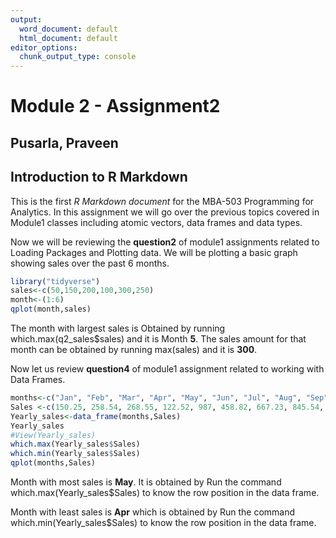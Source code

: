 ```yaml
---
output:
  word_document: default
  html_document: default
editor_options: 
  chunk_output_type: console
---
```


# Module 2 - Assignment2

## Pusarla, Praveen

## Introduction to R Markdown

This is the first *R Markdown document* for the MBA-503 Programming for Analytics.
In this assignment we will go over the previous topics covered in Module1 classes including atomic vectors, data frames and data types.

Now we will be reviewing the **question2** of module1 assignments related to Loading Packages and Plotting data. We will be plotting a basic graph showing sales over the past 6 months.



```r
library("tidyverse")
sales<-c(50,150,200,100,300,250)
month<-(1:6)
qplot(month,sales)
```


The month with largest sales is Obtained by running which.max(q2_sales$sales) and it is Month **5**.
The sales amount for that month can be obtained by running max(sales) and it is **300**.




Now let us review **question4** of module1 assignment related to working with Data Frames.  



```r
months<-c("Jan", "Feb", "Mar", "Apr", "May", "Jun", "Jul", "Aug", "Sep", "Oct","Nov", "Dec")
Sales <-c(150.25, 258.54, 268.55, 122.52, 987, 458.82, 667.23, 845.54, 586.78, 888.58, 756.12, 456.84)
Yearly_sales<-data_frame(months,Sales)
Yearly_sales
#View(Yearly_sales)
which.max(Yearly_sales$Sales)
which.min(Yearly_sales$Sales)
qplot(months,Sales)
```


Month with most sales is **May**. It is obtained by Run the command which.max(Yearly_sales$Sales) to know the row position in the data frame.


Month with least sales is **Apr** which is obtained by Run the command which.min(Yearly_sales$Sales) to know the row position in the data frame.

